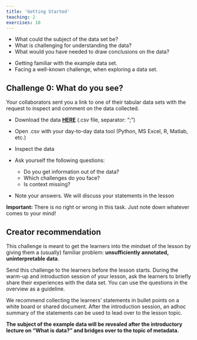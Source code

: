 ```yaml
---
title: 'Getting Started'
teaching: 2
exercises: 10
---
```

:::::::::::::::::::::::::::::::::::::: questions 

- What could the subject of the data set be?
- What is challenging for understanding the data?
- What would you have needed to draw conclusions on the data?

::::::::::::::::::::::::::::::::::::::::::::::::

:::::::::::::::::::::::::::::::::::::: objectives

- Getting familiar with the example data set.
- Facing a well-known challenge, when exploring a data set. 
:::::::::::::::::::::::::::::::::::::::::::::::::

:::::::::::::::::::::::::::::::::::::::::::::::::::::::::::::::::::::: challenge
## Challenge 0: What do you see?

Your collaborators sent you a link to one of their tabular data sets with the request to inspect and comment on the data collected.

- Download the data [**HERE**](data/exampleDataObject.csv) (.csv file, separator: ";") 
- Open .csv with your day-to-day data tool (Python, MS Excel, R, Matlab, etc.)
- Inspect the data

- Ask yourself the following questions:
  - Do you get information out of the data?
  - Which challenges do you face?
  - Is context missing?
  
- Note your answers. We will discuss your statements in the lesson

::::::::::::::::::::::::::::::::::::::::::::::::::::::::::::::::::::::::::: hint
**Important:** There is no right or wrong in this task. Just note down whatever comes to your mind!
::::::::::::::::::::::::::::::::::::::::::::::::::::::::::::::::::::::::::::::::
::::::::::::::::::::::::::::::::::::::::::::::::::::::::::::::::::::::::::::::::

::::::::::::::::::::::::::::::::::::::::::::::::::::::::::::::::::::: instructor 

## Creator recommendation
This challenge is meant to get the learners into the mindset of the lesson by giving them a (usually) familiar problem: **unsufficiently annotated, uninterpretable data**.

Send this challenge to the learners before the lesson starts. During the warm-up and introduction session of your lesson, ask the learners to briefly share their experiences with the data set. You can use the questions in the overview as a guideline.

We recommend collecting the learners' statements in bullet points on a white board or shared document. After the introduction session, an adhoc summary of the statements can be used to lead over to the lesson topic.

**The subject of the example data will be revealed after the introductory lecture on "What is data?" and bridges over to the topic of metadata.**

::::::::::::::::::::::::::::::::::::::::::::::::

